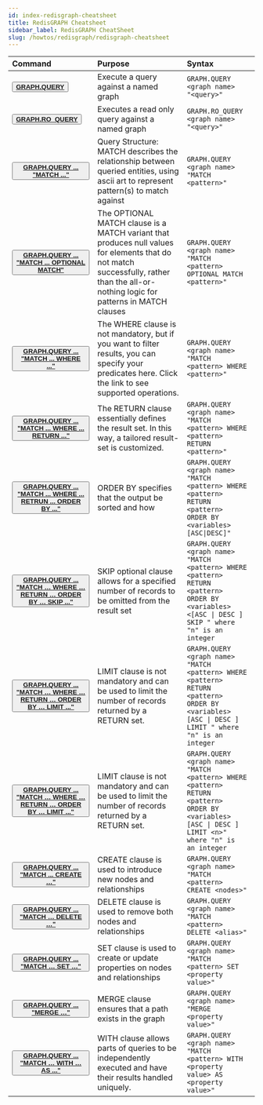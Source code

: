 ```yaml
---
id: index-redisgraph-cheatsheet
title: RedisGRAPH Cheatsheet
sidebar_label: RedisGRAPH CheatSheet
slug: /howtos/redisgraph/redisgraph-cheatsheet
---
```


| Command       | Purpose        | Syntax               |
| :--------------------- | :---------------------- | :----------------- |
| <button><b>[GRAPH.QUERY](https://oss.redis.com/redisgraph/commands/#graphquery)</b></button> | Execute a query against a named graph | <code>GRAPH.QUERY &lt;graph name&gt; "&lt;query&gt;"</code> |
| <button><b>[GRAPH.RO_QUERY](https://oss.redis.com/redisgraph/commands/#graphro_query)</b></button> | Executes a read only query against a named graph | <code>GRAPH.RO_QUERY &lt;graph name&gt; "&lt;query&gt;"</code> |
| <button><b>[GRAPH.QUERY ... "MATCH ..."](https://oss.redis.com/redisgraph/commands/#match)</b></button> | Query Structure: MATCH describes the relationship between queried entities, using ascii art to represent pattern(s) to match against | <code>GRAPH.QUERY &lt;graph name&gt; "MATCH &lt;pattern&gt;"</code> |
| <button><b>[GRAPH.QUERY ... "MATCH ... OPTIONAL MATCH"](https://oss.redis.com/redisgraph/commands/#optional-match)</b></button> | The OPTIONAL MATCH clause is a MATCH variant that produces null values for elements that do not match successfully, rather than the all-or-nothing logic for patterns in MATCH clauses | <code>GRAPH.QUERY &lt;graph name&gt; "MATCH &lt;pattern&gt; OPTIONAL MATCH &lt;pattern&gt;"</code> |
| <button><b>[GRAPH.QUERY ... "MATCH ... WHERE ..."](https://oss.redis.com/redisgraph/commands/#where)</b></button> | The WHERE clause is not mandatory, but if you want to filter results, you can specify your predicates here.  Click the link to see supported operations. | <code>GRAPH.QUERY &lt;graph name&gt; "MATCH &lt;pattern&gt; WHERE &lt;pattern&gt;"</code> |
| <button><b>[GRAPH.QUERY ... "MATCH ... WHERE ... RETURN ..."](https://oss.redis.com/redisgraph/commands/#return)</b></button> | The RETURN clause essentially defines the result set.  In this way, a tailored result-set is customized. | <code>GRAPH.QUERY &lt;graph name&gt; "MATCH &lt;pattern&gt; WHERE &lt;pattern&gt; RETURN &lt;pattern&gt;"</code> |
| <button><b>[GRAPH.QUERY ... "MATCH ... WHERE ... RETRUN ... ORDER BY ..."](https://oss.redis.com/redisgraph/commands/#order-by)</b></button> | ORDER BY specifies that the output be sorted and how | <code>GRAPH.QUERY &lt;graph name&gt; "MATCH &lt;pattern&gt; WHERE &lt;pattern&gt; RETURN &lt;pattern&gt; ORDER BY &lt;variables&gt; \[ASC\|DESC\]"</code> |
| <button><b>[GRAPH.QUERY ... "MATCH … WHERE … RETURN … ORDER BY … SKIP ..."](https://oss.redis.com/redisgraph/commands/#skip)</b></button> | SKIP optional clause allows for a specified number of records to be omitted from the result set | <code>GRAPH.QUERY &lt;graph name&gt; "MATCH &lt;pattern\> WHERE &lt;pattern&gt; RETURN &lt;pattern&gt; ORDER BY &lt;variables&gt; &lt;[ASC \| DESC \] SKIP \" where "n" is an integer</code> |
| <button><b>[GRAPH.QUERY ... "MATCH … WHERE … RETURN … ORDER BY … LIMIT ..."](https://oss.redis.com/redisgraph/commands/#limit)</b></button> | LIMIT clause is not mandatory and can be used to limit the number of records returned by a RETURN set. | <code>GRAPH.QUERY &lt;graph name&gt; "MATCH &lt;pattern&gt; WHERE &lt;pattern&gt; RETURN &lt;pattern&gt; ORDER BY &lt;variables&gt; \[ASC \| DESC \] LIMIT " where "n" is an integer</code> |
| <button><b>[GRAPH.QUERY ... "MATCH … WHERE … RETURN … ORDER BY … LIMIT ..."](https://oss.redis.com/redisgraph/commands/#limit)</b></button> | LIMIT clause is not mandatory and can be used to limit the number of records returned by a RETURN set. | <code>GRAPH.QUERY &lt;graph name&gt; "MATCH \<pattern\> WHERE \<pattern\> RETURN \<pattern\> ORDER BY \<variables\> \[ASC \| DESC \] LIMIT \<n\>" where "n" is an integer</code> |
| <button><b>[GRAPH.QUERY ... "MATCH ... CREATE …"](https://oss.redis.com/redisgraph/commands/#create) </b></button>| CREATE clause is used to introduce new nodes and relationships  | <code>GRAPH.QUERY &lt;graph name&gt; "MATCH &lt;pattern&gt; CREATE &lt;nodes&gt;"</code> |
| <button><b>[GRAPH.QUERY ... "MATCH … DELETE …"](https://oss.redis.com/redisgraph/commands/#delete)</b></button> | DELETE clause is used to remove both nodes and relationships | <code>GRAPH.QUERY &lt;graph name&gt; "MATCH \<pattern\> DELETE \<alias\>"</code> |
| <button><b>[GRAPH.QUERY ... "MATCH … SET …"](https://oss.redis.com/redisgraph/commands/#set)</b></button> | SET clause is used to create or update properties on nodes and relationships | <code>GRAPH.QUERY &lt;graph name&gt; "MATCH \<pattern\> SET \<property value\>"</code> |
| <button><b>[GRAPH.QUERY ... "MERGE …"](https://oss.redis.com/redisgraph/commands/#merge)</b></button> | MERGE clause ensures that a path exists in the graph | <code>GRAPH.QUERY &lt;graph name&gt; "MERGE \<property value\>"</code> |
| <button><b>[GRAPH.QUERY ... "MATCH … WITH … AS ..."](https://oss.redis.com/redisgraph/commands/#with)</b></button> | WITH clause allows  parts of queries to be independently executed and have their results handled uniquely. | <code>GRAPH.QUERY &lt;graph name&gt; "MATCH \<pattern\> WITH \<property value\> AS \<property value\>"</code> |
